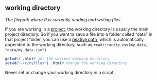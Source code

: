 ## working directory

<dfn>The filepath where R is currently reading and writing files.</dfn>

If you are working in a [project](p.html#project), the working directory is usually the main project directory. So if you want to save a file into a folder called "data" in that project folder, you can use a [relative path](r.html#relative-path), which is automatically appended to the working directory, such as `readr::write_csv(my_data, "data/my_data.csv")`.

```r
getwd() .html# get the current working directory
setwd("~/r/myfiles") .html# change the working directory
```

::: {.warning}
Never set or change your working directory in a script. 
:::

